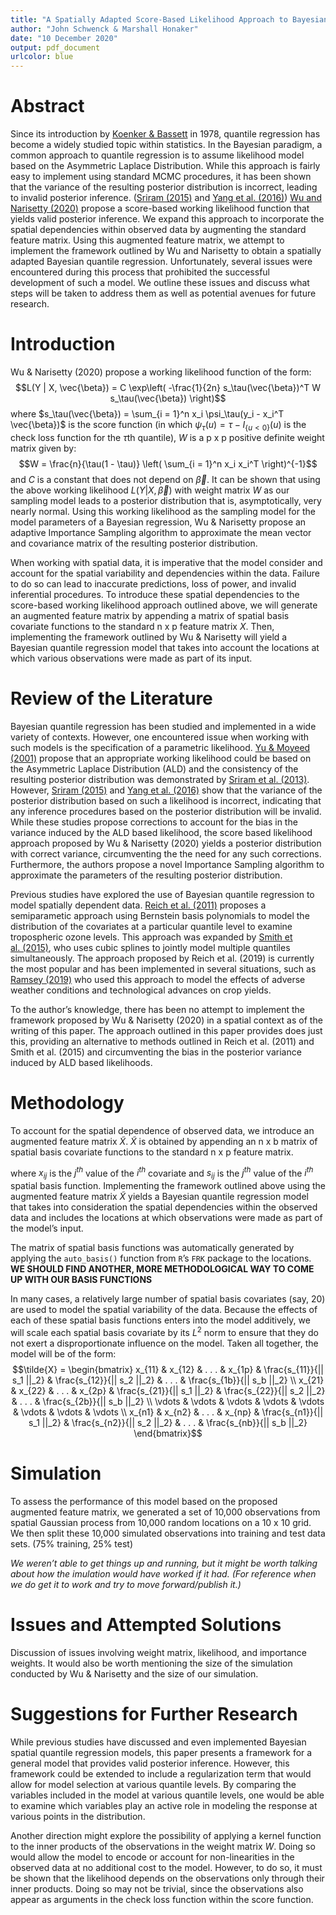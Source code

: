 ```yaml
---
title: "A Spatially Adapted Score-Based Likelihood Approach to Bayesian Quantile Regression"
author: "John Schwenck & Marshall Honaker"
date: "10 December 2020"
output: pdf_document
urlcolor: blue
---
```


# Abstract
Since its introduction by [Koenker & Bassett](http://citeseerx.ist.psu.edu/viewdoc/download?doi=10.1.1.470.9161&rep=rep1&type=pdf) in 1978, quantile regression has become a widely studied topic within statistics. In the Bayesian paradigm, a common approach to quantile regression is to assume likelihood model based on the Asymmetric Laplace Distribution. While this approach is fairly easy to implement using standard MCMC procedures, it has been shown that the variance of the resulting posterior distribution is incorrect, leading to invalid posterior inference. ([Sriram (2015)](https://www.sciencedirect.com/science/article/abs/pii/S016771521500276X?via%3Dihub) and [Yang et al. (2016)](https://deepblue.lib.umich.edu/bitstream/handle/2027.42/135059/insr12114_am.pdf?sequence=2)) [Wu and Narisetty (2020)](https://projecteuclid.org/download/pdfview_1/euclid.ba/1596160823) propose a score-based working likelihood function that yields valid posterior inference. We expand this approach to incorporate the spatial dependencies within observed data by augmenting the standard feature matrix. Using this augmented feature matrix, we attempt to implement the framework outlined by Wu and Narisetty to obtain a spatially adapted Bayesian quantile regression. Unfortunately, several issues were encountered during this process that prohibited the successful development of such a model. We outline these issues and discuss what steps will be taken to address them as well as potential avenues for future research. 

# Introduction
Wu & Narisetty (2020) propose a working likelihood function of the form:
$$L(Y | X, \vec{\beta}) = C \exp\left( -\frac{1}{2n} s_\tau(\vec{\beta})^T W s_\tau(\vec{\beta}) \right)$$
where $s_\tau(\vec{\beta}) = \sum_{i = 1}^n x_i \psi_\tau(y_i - x_i^T \vec{\beta})$ is the score function (in which $\psi_\tau(u) = \tau - I_{\{ u < 0 \}}(u)$ is the check loss function for the $\tau$th quantile), $W$ is a p x p positive definite weight matrix given by:
$$W = \frac{n}{\tau(1 - \tau)} \left( \sum_{i = 1}^n x_i x_i^T \right)^{-1}$$
and $C$ is a constant that does not depend on $\vec{\beta}$. It can be shown that using the above working likelihood $L(Y | X, \vec{\beta})$ with weight matrix $W$ as our sampling model leads to a posterior distribution that is, asymptotically, very nearly normal. Using this working likelihood as the sampling model for the model parameters of a Bayesian regression, Wu & Narisetty propose an adaptive Importance Sampling algorithm to approximate the mean vector and covariance matrix of the resulting posterior distribution. 

When working with spatial data, it is imperative that the model consider and account for the spatial variability and dependencies within the data. Failure to do so can lead to inaccurate predictions, loss of power, and invalid inferential procedures. To introduce these spatial dependencies to the score-based working likelihood approach outlined above, we will generate an augmented feature matrix by appending a matrix of spatial basis covariate functions to the standard n x p feature matrix $X$. Then, implementing the framework outlined by Wu & Narisetty will yield a Bayesian quantile regression model that takes into account the locations at which various observations were made as part of its input. 

# Review of the Literature 
Bayesian quantile regression has been studied and implemented in a wide variety of contexts. However, one encountered issue when working with such models is the specification of a parametric likelihood. [Yu & Moyeed (2001)](https://www.sciencedirect.com/science/article/abs/pii/S0167715201001249) propose that an appropriate working likelihood could be based on the Asymmetric Laplace Distribution (ALD) and the consistency of the resulting posterior distribution was demonstrated by [Sriram et al. (2013)](https://projecteuclid.org/download/pdfview_1/euclid.ba/1369407561). However, [Sriram (2015)](https://arxiv.org/abs/1502.06481) and [Yang et al. (2016)](https://deepblue.lib.umich.edu/bitstream/handle/2027.42/135059/insr12114.pdf?sequence=1) show that the variance of the posterior distribution based on such a likelihood is incorrect, indicating that any inference procedures based on the posterior distribution will be invalid. While these studies propose corrections to account for the bias in the variance induced by the ALD based likelihood, the score based likelihood approach proposed by Wu & Narisetty (2020) yields a posterior distribution with correct variance, circumventing the the need for any such corrections. Furthermore, the authors propose a novel Importance Sampling algorithm to approximate the parameters of the resulting posterior distribution. 

Previous studies have explored the use of Bayesian quantile regression to model spatially dependent data. [Reich et al. (2011)](https://www.ncbi.nlm.nih.gov/pmc/articles/PMC3583387/) proposes a semiparametic approach using Bernstein basis polynomials to model the distribution of the covariates at a particular quantile level to examine tropospheric ozone levels. This approach was expanded by [Smith et al. (2015)](https://www.ncbi.nlm.nih.gov/pmc/articles/PMC6601633/), who uses cubic splines to jointly model multiple quantiles simultaneously. The approach proposed by Reich et al. (2019) is currently the most popular and has been implemented in several situations, such as [Ramsey (2019)](https://onlinelibrary-wiley-com.srv-proxy1.library.tamu.edu/doi/abs/10.1093/ajae/aaz029) who used this approach to model the effects of adverse weather conditions and technological advances on crop yields. 

To the author's knowledge, there has been no attempt to implement the framework proposed by Wu & Narisetty (2020) in a spatial context as of the writing of this paper. The approach outlined in this paper provides does just this, providing an alternative to methods outlined in Reich et al. (2011) and Smith et al. (2015) and circumventing the bias in the posterior variance induced by ALD based likelihoods.

# Methodology
To account for the spatial dependence of observed data, we introduce an augmented feature matrix $\tilde{X}$. $\tilde{X}$ is obtained by appending an n x b matrix of spatial basis covariate functions to the standard n x p feature matrix. 

where $x_{ij}$ is the $j^{th}$ value of the $i^{th}$ covariate and $s_{ij}$ is the $j^{th}$ value of the $i^{th}$ spatial basis function. Implementing the framework outlined above using the augmented feature matrix $\tilde{X}$ yields a Bayesian quantile regression model that takes into consideration the spatial dependencies within the observed data and includes the locations at which observations were made as part of the model's input. 

The matrix of spatial basis functions was automatically generated by applying the `auto_basis()` function from `R`'s `FRK` package to the locations. **WE SHOULD FIND ANOTHER, MORE METHODOLOGICAL WAY TO COME UP WITH OUR BASIS FUNCTIONS** 

In many cases, a relatively large number of spatial basis covariates (say, 20) are used to model the spatial variability of the data. Because the effects of each of these spatial basis functions enters into the model additively, we will scale each spatial basis covariate by its $L^2$ norm to ensure that they do not exert a disproportionate influence on the model. Taken all together, the model will be of the form:
$$\tilde{X} = \begin{bmatrix} x_{11} & x_{12} & . . . & x_{1p} & \frac{s_{11}}{|| s_1 ||_2} & \frac{s_{12}}{|| s_2 ||_2} & . . . & \frac{s_{1b}}{|| s_b ||_2} \\
                              x_{21} & x_{22} & . . . & x_{2p} & \frac{s_{21}}{|| s_1 ||_2} & \frac{s_{22}}{|| s_2 ||_2} & . . . & \frac{s_{2b}}{|| s_b ||_2} \\
                              \vdots & \vdots & \vdots & \vdots & \vdots & \vdots & \vdots & \vdots \\
                              x_{n1} & x_{n2} & . . . & x_{np} & \frac{s_{n1}}{|| s_1 ||_2} & \frac{s_{n2}}{|| s_2 ||_2} & . . . & \frac{s_{nb}}{|| s_b ||_2} \end{bmatrix}$$


# Simulation
To assess the performance of this model based on the proposed augmented feature matrix, we generated a set of 10,000 observations from spatial Gaussian process from 10,000 random locations on a 10 x 10 grid. We then split these 10,000 simulated observations into training and test data sets. (75\% training, 25\% test)

*We weren't able to get things up and running, but it might be worth talking about how the imulation would have worked if it had. (For reference when we do get it to work and try to move forward/publish it.)*

# Issues and Attempted Solutions
Discussion of issues involving weight matrix, likelihood, and importance weights. It would also be worth mentioning the size of the simulation conducted by Wu & Narisetty and the size of our simulation. 

# Suggestions for Further Research
While previous studies have discussed and even implemented Bayesian spatial quantile regression models, this paper presents a framework for a general model that provides valid posterior inference. However, this framework could be extended to include a regularization term that would allow for model selection at various quantile levels. By comparing the variables included in the model at various quantile levels, one would be able to examine which variables play an active role in modeling the response at various points in the distribution. 

Another direction might explore the possibility of applying a kernel function to the inner products of the observations in the weight matrix $W$. Doing so would allow the model to encode or account for non-linearities in the observed data at no additional cost to the model. However, to do so, it must be shown that the likelihood depends on the observations only through their inner products. Doing so may not be trivial, since the observations also appear as arguments in the check loss function within the score function. 
